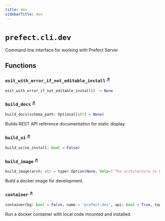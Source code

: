 ```yaml
---
title: dev
sidebarTitle: dev
---
```


# `prefect.cli.dev`



Command line interface for working with Prefect Server


## Functions

### `exit_with_error_if_not_editable_install` <sup><a href="https://github.com/prefecthq/prefect/blob/main/src/prefect/cli/dev.py#L43" target="_blank">↗</a></sup>

```python
exit_with_error_if_not_editable_install() -> None
```

### `build_docs` <sup><a href="https://github.com/prefecthq/prefect/blob/main/src/prefect/cli/dev.py#L57" target="_blank">↗</a></sup>

```python
build_docs(schema_path: Optional[str] = None)
```


Builds REST API reference documentation for static display.


### `build_ui` <sup><a href="https://github.com/prefecthq/prefect/blob/main/src/prefect/cli/dev.py#L86" target="_blank">↗</a></sup>

```python
build_ui(no_install: bool = False)
```

### `build_image` <sup><a href="https://github.com/prefecthq/prefect/blob/main/src/prefect/cli/dev.py#L227" target="_blank">↗</a></sup>

```python
build_image(arch: str = typer.Option(None, help=f'The architecture to build the container for. Defaults to the architecture of the host Python. [default: {platform.machine()}]'), python_version: str = typer.Option(None, help=f'The Python version to build the container for. Defaults to the version of the host Python. [default: {python_version_minor()}]'), flavor: str = typer.Option(None, help="An alternative flavor to build, for example 'conda'. Defaults to the standard Python base image"), dry_run: bool = False)
```


Build a docker image for development.


### `container` <sup><a href="https://github.com/prefecthq/prefect/blob/main/src/prefect/cli/dev.py#L296" target="_blank">↗</a></sup>

```python
container(bg: bool = False, name = 'prefect-dev', api: bool = True, tag: Optional[str] = None)
```


Run a docker container with local code mounted and installed.

